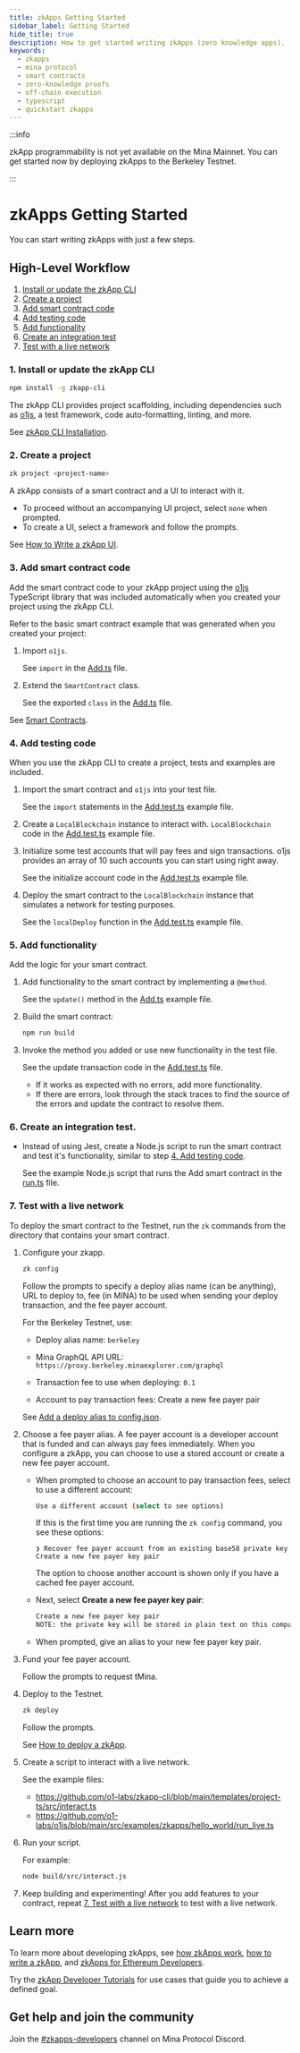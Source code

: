 ```yaml
---
title: zkApps Getting Started
sidebar_label: Getting Started
hide_title: true
description: How to get started writing zkApps (zero knowledge apps).
keywords:
  - zkapps
  - mina protocol
  - smart contracts
  - zero-knowledge proofs
  - off-chain execution
  - typescript
  - quickstart zkapps
---
```


:::info

zkApp programmability is not yet available on the Mina Mainnet. You can get started now by deploying zkApps to the Berkeley Testnet.

:::

# zkApps Getting Started

You can start writing zkApps with just a few steps.

## High-Level Workflow

1. [Install or update the zkApp CLI](#1-install-or-update-the-zkapp-cli)
1. [Create a project](#2-create-a-project)
1. [Add smart contract code](#3-add-smart-contract-code)
1. [Add testing code](#4-add-testing-code)
1. [Add functionality](#5-add-functionality)
1. [Create an integration test](#6-create-an-integration-test)
1. [Test with a live network](#7-test-with-a-live-network)

### 1. Install or update the zkApp CLI

```sh
npm install -g zkapp-cli
```

The zkApp CLI provides project scaffolding, including dependencies such as [o1js](/zkapps/o1js), a test framework, code auto-formatting, linting, and more.

See [zkApp CLI Installation](/zkapps/install-zkapp-cli).

### 2. Create a project

```sh
zk project <project-name>
```

A zkApp consists of a smart contract and a UI to interact with it. 

- To proceed without an accompanying UI project, select `none` when prompted.
- To create a UI, select a framework and follow the prompts. 

See [How to Write a zkApp UI](/zkapps/how-to-write-a-zkapp-ui).

### 3. Add smart contract code

Add the smart contract code to your zkApp project using the [o1js](/zkapps/o1js) TypeScript library that was included automatically when you created your project using the zkApp CLI.

Refer to the basic smart contract example that was generated when you created your project:

1. Import `o1js`. 

    See `import` in the [Add.ts](https://github.com/o1-labs/zkapp-cli/blob/main/templates/project-ts/src/Add.ts#L1) file.

1. Extend the `SmartContract` class.

    See the exported `class` in the [Add.ts](https://github.com/o1-labs/zkapp-cli/blob/main/templates/project-ts/src/Add.ts#L12) file. 

See [Smart Contracts](https://docs.minaprotocol.com/zkapps/o1js/smart-contracts).

### 4. Add testing code

When you use the zkApp CLI to create a project, tests and examples are included.

1. Import the smart contract and `o1js` into your test file. 

    See the `import` statements in the [Add.test.ts](https://github.com/o1-labs/zkapp-cli/blob/main/templates/project-ts/src/Add.test.ts#L1-L2) example file.

1. Create a `LocalBlockchain` instance to interact with.
`LocalBlockchain` code in the [Add.test.ts](https://github.com/o1-labs/zkapp-cli/blob/main/templates/project-ts/src/Add.test.ts#L27-L28) example file.

1. Initialize some test accounts that will pay fees and sign transactions. o1js provides an array of 10 such accounts you can start using right away.

    See the initialize account code in the [Add.test.ts](https://github.com/o1-labs/zkapp-cli/blob/main/templates/project-ts/src/Add.test.ts#L29-L31) example file.

1. Deploy the smart contract to the `LocalBlockchain` instance that simulates a network for testing purposes.

    See the `localDeploy` function in the [Add.test.ts](https://github.com/o1-labs/zkapp-cli/blob/main/templates/project-ts/src/Add.test.ts#L38-L46) example file.

### 5. Add functionality

Add the logic for your smart contract.

1. Add functionality to the smart contract by implementing a `@method`.

    See the `update()` method in the [Add.ts](https://github.com/o1-labs/zkapp-cli/blob/main/templates/project-ts/src/Add.ts#L20) example file.

1. Build the smart contract:

    ```sh
    npm run build
    ```

1. Invoke the method you added or use new functionality in the test file.

    See the update transaction code in the [Add.test.ts](https://github.com/o1-labs/zkapp-cli/blob/main/templates/project-ts/src/Add.test.ts#L57-L65) file.

    - If it works as expected with no errors, add more functionality.
    - If there are errors, look through the stack traces to find the source of the errors and update the contract to resolve them.

### 6. Create an integration test.

- Instead of using Jest, create a Node.js script to run the smart contract and test it's functionality, similar to step [4. Add testing code](#4-add-testing-code).

    See the example Node.js script that runs the Add smart contract in the [run.ts](https://github.com/o1-labs/zkapp-cli/blob/main/examples/tictactoe/ts/src/run.ts) file. 

<!-- which run.ts file are we referring to? I only found run.ts for the sudoku and tictacktoe tests -->

### 7. Test with a live network

To deploy the smart contract to the Testnet, run the `zk` commands from the directory that contains your smart contract. 

1. Configure your zkapp.

    ```sh
    zk config
    ```

    Follow the prompts to specify a deploy alias name (can be anything), URL to deploy to, fee (in MINA) to be used when sending your deploy transaction, and the fee payer account. 

    For the Berkeley Testnet, use: <!-- or whatever the ITN is called, let's give that specific information -->
 
    - Deploy alias name: `berkeley` 
  
    - Mina GraphQL API URL: `https://proxy.berkeley.minaexplorer.com/graphql`
  
    - Transaction fee to use when deploying: `0.1`
  
    - Account to pay transaction fees: Create a new fee payer pair
    
    See [Add a deploy alias to config.json](/zkapps/how-to-deploy-a-zkapp#add-a-deploy-alias-to-configjson).

1. Choose a fee payer alias. A fee payer account is a developer account that is funded and can always pay fees immediately. When you configure a zkApp, you can choose to use a stored account or create a new fee payer account.

    - When prompted to choose an account to pay transaction fees, select to use a different account:

        ```sh
        Use a different account (select to see options)
        ```

        If this is the first time you are running the `zk config` command, you see these options:

        ```text
        ❯ Recover fee payer account from an existing base58 private key
        Create a new fee payer key pair
        ```

        The option to choose another account is shown only if you have a cached fee payer account.

    - Next, select **Create a new fee payer key pair**:  

        ```sh
        Create a new fee payer key pair
        NOTE: the private key will be stored in plain text on this computer.
        ```

    - When prompted, give an alias to your new fee payer key pair. 

1. Fund your fee payer account.

    Follow the prompts to request tMina. 

1. Deploy to the Testnet. <!-- don't we need to deploy? do we want to name the Testnet here? -->

    ```sh
    zk deploy
    ```

    Follow the prompts. 
    
    See [How to deploy a zkApp](/zkapps/how-to-deploy-a-zkapp).

1. Create a script to interact with a live network.

    See the example files:
    - https://github.com/o1-labs/zkapp-cli/blob/main/templates/project-ts/src/interact.ts
    - https://github.com/o1-labs/o1js/blob/main/src/examples/zkapps/hello_world/run_live.ts

1. Run your script.

    For example:

    ```sh
    node build/src/interact.js
    ```

1. Keep building and experimenting! After you add features to your contract, repeat [7. Test with a live network](#7-test-with-a-live-network) to test with a live network.

## Learn more

To learn more about developing zkApps, see [how zkApps work](/zkapps/how-zkapps-work), [how to write a zkApp](/zkapps/how-to-write-a-zkapp), and [zkApps for Ethereum Developers](/zkapps/zkapps-for-ethereum-developers).

Try the [zkApp Developer Tutorials](/zkapps/tutorials) for use cases that guide you to achieve a defined goal.

## Get help and join the community

Join the [#zkapps-developers](https://discord.com/channels/484437221055922177/915745847692636181) channel on Mina Protocol Discord. 
